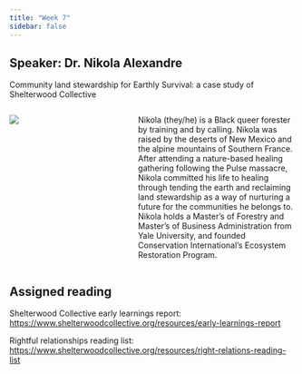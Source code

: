 ```yaml
---
title: "Week 7"
sidebar: false
---
```


## Speaker: Dr. Nikola Alexandre

[Community land stewardship for Earthly Survival: a case study of Shelterwood Collective]{.custom-subtitle}

::: columns
::: {.column width="35%"}
![](/img/nikola_alexandre.png){fig-align="center"}
:::

::: {.column width="5%"}
:::

::: {.column width="60%"}
Nikola (they/he) is a Black queer forester by training and by calling. Nikola was raised by the deserts of New Mexico and the alpine mountains of Southern France. After attending a nature-based healing gathering following the Pulse massacre, Nikola committed his life to healing through tending the earth and reclaiming land stewardship as a way of nurturing a future for the communities he belongs to. Nikola holds a Master’s of Forestry and Master’s of Business Administration from Yale University, and founded Conservation International’s Ecosystem Restoration Program.
:::
:::

## Assigned reading

Shelterwood Collective early learnings report: <https://www.shelterwoodcollective.org/resources/early-learnings-report>

Rightful relationships reading list: <https://www.shelterwoodcollective.org/resources/right-relations-reading-list>
